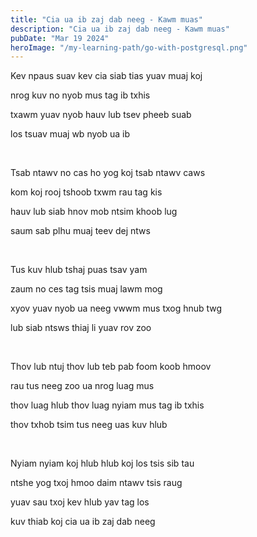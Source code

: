 ```yaml
---
title: "Cia ua ib zaj dab neeg - Kawm muas"
description: "Cia ua ib zaj dab neeg - Kawm muas"
pubDate: "Mar 19 2024"
heroImage: "/my-learning-path/go-with-postgresql.png"
---
```


Kev npaus suav kev cia siab tias yuav muaj koj

nrog kuv no nyob mus tag ib txhis

txawm yuav nyob hauv lub tsev pheeb suab

los tsuav muaj wb nyob ua ib

 <br/>

Tsab ntawv no cas ho yog koj tsab ntawv caws

kom koj rooj tshoob txwm rau tag kis

hauv lub siab hnov mob ntsim khoob lug

saum sab plhu muaj teev dej ntws

<br/>

Tus kuv hlub tshaj puas tsav yam

zaum no ces tag tsis muaj lawm mog

xyov yuav nyob ua neeg vwwm mus txog hnub twg

lub siab ntsws thiaj li yuav rov zoo

 <br/>

Thov lub ntuj thov lub teb pab foom koob hmoov

rau tus neeg zoo ua nrog luag mus

thov luag hlub thov luag nyiam mus tag ib txhis

thov txhob tsim tus neeg uas kuv hlub

<br/>

Nyiam nyiam koj hlub hlub koj los tsis sib tau

ntshe yog txoj hmoo daim ntawv tsis raug

yuav sau txoj kev hlub yav tag los

kuv thiab koj cia ua ib zaj dab neeg